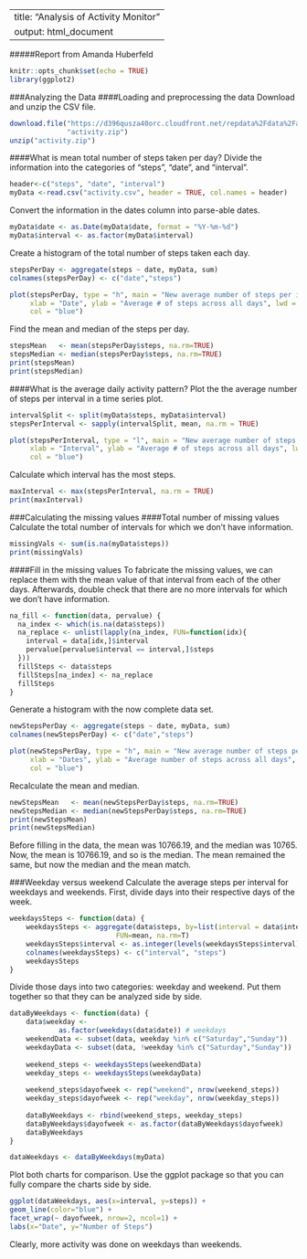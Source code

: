 
---
title: "Analysis of Activity Monitor"
output: html_document
---
#####Report from Amanda Huberfeld
  
  
  ```r
knitr::opts_chunk$set(echo = TRUE)
library(ggplot2) 
```
###Analyzing the Data
####Loading and preprocessing the data
Download and unzip the CSV file.
```r
download.file("https://d396qusza40orc.cloudfront.net/repdata%2Fdata%2Factivity.zip", 
              "activity.zip")
unzip("activity.zip")
```
####What is mean total number of steps taken per day?
Divide the information into the categories of "steps", "date", and "interval". 
```r
header<-c("steps", "date", "interval")
myData <-read.csv("activity.csv", header = TRUE, col.names = header)
```
Convert the information in the dates column into parse-able dates.
```r
myData$date <- as.Date(myData$date, format = "%Y-%m-%d")
myData$interval <- as.factor(myData$interval)
```
Create a histogram of the total number of steps taken each day.
```r
stepsPerDay <- aggregate(steps ~ date, myData, sum)
colnames(stepsPerDay) <- c("date","steps")

plot(stepsPerDay, type = "h", main = "New average number of steps per interval across all days", 
     xlab = "Date", ylab = "Average # of steps across all days", lwd = 1, 
     col = "blue")
```


Find the mean and median of the steps per day.
```r
stepsMean   <- mean(stepsPerDay$steps, na.rm=TRUE)
stepsMedian <- median(stepsPerDay$steps, na.rm=TRUE)
print(stepsMean)
print(stepsMedian)

```
####What is the average daily activity pattern?
Plot the the average number of steps per interval in a time series plot.
```r
intervalSplit <- split(myData$steps, myData$interval)
stepsPerInterval <- sapply(intervalSplit, mean, na.rm = TRUE)

plot(stepsPerInterval, type = "l", main = "New average number of steps per interval across all days", 
     xlab = "Interval", ylab = "Average # of steps across all days", lwd = 1, 
     col = "blue")
```


Calculate which interval has the most steps.
```r
maxInterval <- max(stepsPerInterval, na.rm = TRUE)
print(maxInterval)
```
###Calculating the missing values
####Total number of missing values
Calculate the total number of intervals for which we don't have information.
```r
missingVals <- sum(is.na(myData$steps))  
print(missingVals)
```

####Fill in the missing values
To fabricate the missing values, we can replace them with the mean value of that interval from each of the other days. Afterwards, double check that there are no more intervals for which we don't have information.
```r
na_fill <- function(data, pervalue) {
  na_index <- which(is.na(data$steps))
  na_replace <- unlist(lapply(na_index, FUN=function(idx){
    interval = data[idx,]$interval
    pervalue[pervalue$interval == interval,]$steps
  }))
  fillSteps <- data$steps
  fillSteps[na_index] <- na_replace
  fillSteps
}
```

Generate a histogram with the now complete data set.
```r
newStepsPerDay <- aggregate(steps ~ date, myData, sum)
colnames(newStepsPerDay) <- c("date","steps")

plot(newStepsPerDay, type = "h", main = "New average number of steps per interval across all days", 
     xlab = "Dates", ylab = "Average number of steps across all days", lwd = 1, 
     col = "blue")
```



Recalculate the mean and median.
```r
newStepsMean   <- mean(newStepsPerDay$steps, na.rm=TRUE)
newStepsMedian <- median(newStepsPerDay$steps, na.rm=TRUE)
print(newStepsMean)
print(newStepsMedian)
```
Before filling in the data, the mean was 10766.19, and the median was 10765. 
Now, the mean is 10766.19, and so is the median.
The mean remained the same, but now the median and the mean match.

###Weekday versus weekend
Calculate the average steps per interval for weekdays and weekends.
First, divide days into their respective days of the week.
```r
weekdaysSteps <- function(data) {
    weekdaysSteps <- aggregate(data$steps, by=list(interval = data$interval),
                          FUN=mean, na.rm=T)
    weekdaysSteps$interval <- as.integer(levels(weekdaysSteps$interval)[weekdaysSteps$interval])
    colnames(weekdaysSteps) <- c("interval", "steps")
    weekdaysSteps
}
```

Divide those days into two categories: weekday and weekend.
Put them together so that they can be analyzed side by side.
```r
dataByWeekdays <- function(data) {
    data$weekday <- 
            as.factor(weekdays(data$date)) # weekdays
    weekendData <- subset(data, weekday %in% c("Saturday","Sunday"))
    weekdayData <- subset(data, !weekday %in% c("Saturday","Sunday"))
    
    weekend_steps <- weekdaysSteps(weekendData)
    weekday_steps <- weekdaysSteps(weekdayData)
    
    weekend_steps$dayofweek <- rep("weekend", nrow(weekend_steps))
    weekday_steps$dayofweek <- rep("weekday", nrow(weekday_steps))
    
    dataByWeekdays <- rbind(weekend_steps, weekday_steps)
    dataByWeekdays$dayofweek <- as.factor(dataByWeekdays$dayofweek)
    dataByWeekdays
}

dataWeekdays <- dataByWeekdays(myData)
```

Plot both charts for comparison. Use the ggplot package so that you can fully compare the charts side by side.
```r
ggplot(dataWeekdays, aes(x=interval, y=steps)) + 
geom_line(color="blue") + 
facet_wrap(~ dayofweek, nrow=2, ncol=1) +
labs(x="Date", y="Number of Steps")
```


Clearly, more activity was done on weekdays than weekends.